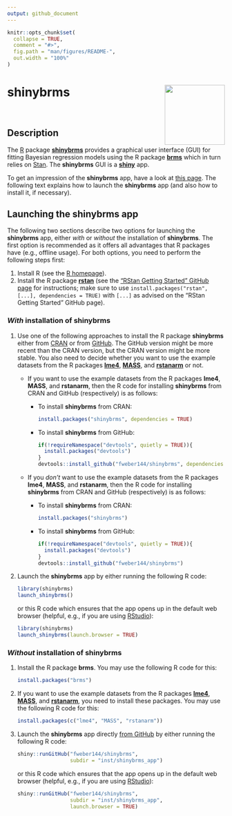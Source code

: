 ```yaml
---
output: github_document
---
```


```r
knitr::opts_chunk$set(
  collapse = TRUE,
  comment = "#>",
  fig.path = "man/figures/README-",
  out.width = "100%"
)
```

# **shinybrms** <img src='man/figures/logo.svg' align="right" height="139" />

<br>

## Description

The [R](https://www.R-project.org/) package [**shinybrms**](https://fweber144.github.io/shinybrms/) provides a graphical user interface (GUI) for fitting Bayesian regression models using the R package [**brms**](https://paul-buerkner.github.io/brms/) which in turn relies on [Stan](https://mc-stan.org/). The **shinybrms** GUI is a [**shiny**](https://shiny.rstudio.com/) app.

To get an impression of the **shinybrms** app, have a look at [this page](https://fweber144.github.io/shinybrms/articles/shinybrms.html). The following text explains how to launch the **shinybrms** app (and also how to install it, if necessary).

## Launching the **shinybrms** app

The following two sections describe two options for launching the **shinybrms** app, either *with* or *without* the installation of **shinybrms**. The first option is recommended as it offers all advantages that R packages have (e.g., offline usage). For both options, you need to perform the following steps first:

1. Install R (see the [R homepage](https://www.R-project.org/)).
2. Install the R package [**rstan**](https://mc-stan.org/rstan/) (see the ["RStan Getting Started" GitHub page](https://github.com/stan-dev/rstan/wiki/RStan-Getting-Started) for instructions; make sure to use `install.packages("rstan", [...], dependencies = TRUE)` with `[...]` as advised on the "RStan Getting Started" GitHub page).

### *With* installation of **shinybrms**

1. Use one of the following approaches to install the R package **shinybrms** either from [CRAN](https://CRAN.R-project.org/package=shinybrms) or from [GitHub](https://github.com/fweber144/shinybrms). The GitHub version might be more recent than the CRAN version, but the CRAN version might be more stable. You also need to decide whether you want to use the example datasets from the R packages [**lme4**](https://CRAN.R-project.org/package=lme4), [**MASS**](https://CRAN.R-project.org/package=MASS), and [**rstanarm**](https://mc-stan.org/rstanarm/) or not.
    + If you want to use the example datasets from the R packages **lme4**, **MASS**, and **rstanarm**, then the R code for installing **shinybrms** from CRAN and GitHub (respectively) is as follows:
      * To install **shinybrms** from CRAN:
        ```r
        install.packages("shinybrms", dependencies = TRUE)
        ```
      * To install **shinybrms** from GitHub:
        ```r
        if(!requireNamespace("devtools", quietly = TRUE)){
          install.packages("devtools")
        }
        devtools::install_github("fweber144/shinybrms", dependencies = TRUE)
        ```
    + If you *don't* want to use the example datasets from the R packages **lme4**, **MASS**, and **rstanarm**, then the R code for installing **shinybrms** from CRAN and GitHub (respectively) is as follows:
      * To install **shinybrms** from CRAN:
        ```r
        install.packages("shinybrms")
        ```
      * To install **shinybrms** from GitHub:
        ```r
        if(!requireNamespace("devtools", quietly = TRUE)){
          install.packages("devtools")
        }
        devtools::install_github("fweber144/shinybrms")
        ```
1. Launch the **shinybrms** app by either running the following R code:
   ```r
   library(shinybrms)
   launch_shinybrms()
   ```
   or this R code which ensures that the app opens up in the default web browser (helpful, e.g., if you are using [RStudio](https://rstudio.com/)):
   ```r
   library(shinybrms)
   launch_shinybrms(launch.browser = TRUE)
   ```

### *Without* installation of **shinybrms**

1. Install the R package **brms**. You may use the following R code for this:
   ```r
   install.packages("brms")
   ```
1. If you want to use the example datasets from the R packages [**lme4**](https://CRAN.R-project.org/package=lme4), [**MASS**](https://CRAN.R-project.org/package=MASS), and [**rstanarm**](https://mc-stan.org/rstanarm/), you need to install these packages. You may use the following R code for this:
   ```r
   install.packages(c("lme4", "MASS", "rstanarm"))
   ```
1. Launch the **shinybrms** app directly [from GitHub](https://github.com/fweber144/shinybrms/tree/master/inst/shinybrms_app) by either running the following R code:
   ```r
   shiny::runGitHub("fweber144/shinybrms",
                    subdir = "inst/shinybrms_app")
   ```
   or this R code which ensures that the app opens up in the default web browser (helpful, e.g., if you are using [RStudio](https://rstudio.com/)):
   ```r
   shiny::runGitHub("fweber144/shinybrms",
                    subdir = "inst/shinybrms_app",
                    launch.browser = TRUE)
   ```
